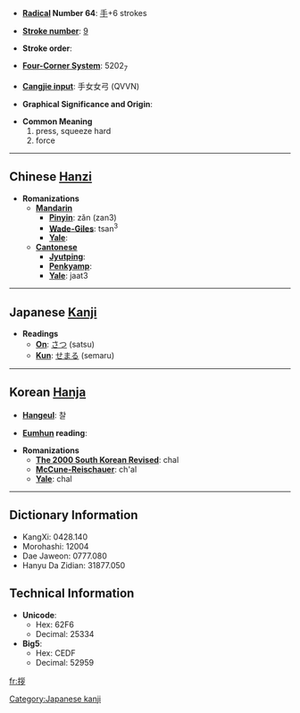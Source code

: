 * '''[[Wiktionary:Chinese radical index| Radical]] Number 64''': [[Wiktionary:Chinese radical index 手|手]]+6 strokes

* '''[[Wiktionary:Chinese total strokes index|Stroke number]]''': [[Wiktionary:Chinese total strokes index 9|9]]

* '''Stroke order''': 

* '''[[Wiktionary:Chinese four corner index|Four-Corner System]]''': 5202<sub>7</sub>

* '''[[Wiktionary:Chinese Cangjie index|Cangjie input]]''': 手女女弓 (QVVN)

* '''Graphical Significance and Origin''': 

* '''Common Meaning'''
*#press, squeeze hard
*# force


----

== Chinese [[Hanzi]] ==

* '''Romanizations'''
** '''[[Mandarin]]'''
*** '''[[Pinyin]]''': zǎn (zan3)
*** '''[[Wade-Giles]]''': tsan<sup>3</sup>
*** '''[[Yale]]''': 
** '''[[Cantonese]]'''
*** '''[[Jyutping]]''':
*** '''[[Penkyamp]]''': 
*** '''[[Yale]]''': jaat3
 

----

== Japanese [[Kanji]] ==

* '''Readings'''
** '''[[On]]''': [[さつ]] (satsu)
** '''[[Kun]]''': [[せまる]] (semaru)
 

----

== Korean [[Hanja]] ==

* '''[[Hangeul]]''': 찰

* '''[[Eumhun]] reading''': 

* '''Romanizations'''
** '''[[The 2000 South Korean Revised Romanization|The 2000 South Korean Revised]]''': chal
** '''[[McCune-Reischauer]]''': ch'al
** '''[[Yale]]''': chal

----

== Dictionary Information ==

* KangXi: 0428.140
* Morohashi: 12004
* Dae Jaweon: 0777.080
* Hanyu Da Zidian: 31877.050

== Technical Information ==

* '''Unicode''':
** Hex: 62F6
** Decimal: 25334
* '''Big5''':
** Hex: CEDF
** Decimal: 52959

[[Category:Japanese kanji]]

[[fr:拶]]